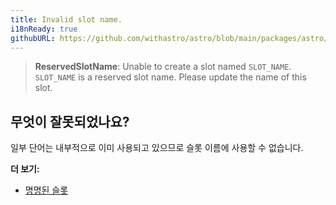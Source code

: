 ```yaml
---
title: Invalid slot name.
i18nReady: true
githubURL: https://github.com/withastro/astro/blob/main/packages/astro/src/core/errors/errors-data.ts
---
```


> **ReservedSlotName**: Unable to create a slot named `SLOT_NAME`. `SLOT_NAME` is a reserved slot name. Please update the name of this slot.

## 무엇이 잘못되었나요?

일부 단어는 내부적으로 이미 사용되고 있으므로 슬롯 이름에 사용할 수 없습니다.

**더 보기:**

-  [명명된 슬롯](/ko/core-concepts/astro-components/#명명된-슬롯)